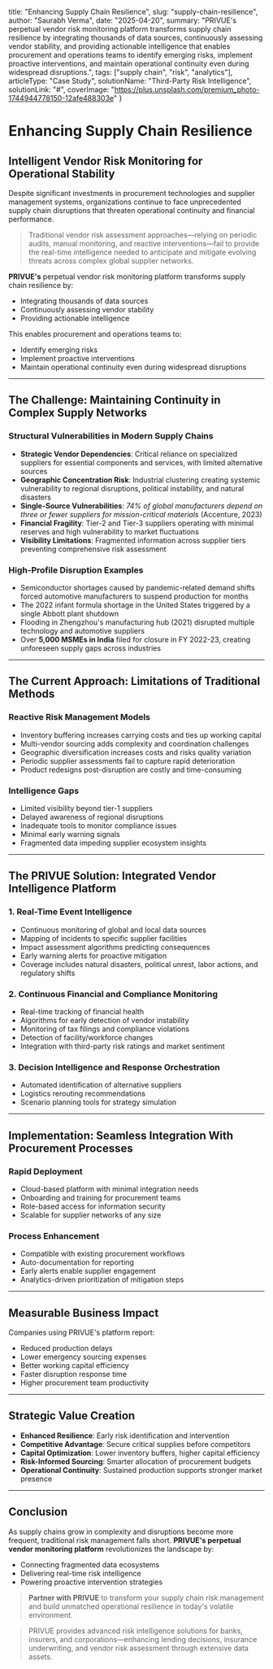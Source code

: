 title: "Enhancing Supply Chain Resilience",
slug: "supply-chain-resilience",
author: "Saurabh Verma",
date: "2025-04-20",
summary: "PRIVUE's perpetual vendor risk monitoring platform transforms supply chain resilience by integrating thousands of data sources, continuously assessing vendor stability, and providing actionable intelligence that enables procurement and operations teams to identify emerging risks, implement proactive interventions, and maintain operational continuity even during widespread disruptions.",
tags: ["supply chain", "risk", "analytics"],
articleType: "Case Study",
solutionName: "Third-Party Risk Intelligence",
solutionLink: "#",
coverImage: "https://plus.unsplash.com/premium_photo-1744944778150-12afe488303e"
}


# Enhancing Supply Chain Resilience  

## Intelligent Vendor Risk Monitoring for Operational Stability




Despite significant investments in procurement technologies and supplier management systems, organizations continue to face unprecedented supply chain disruptions that threaten operational continuity and financial performance.

> Traditional vendor risk assessment approaches—relying on periodic audits, manual monitoring, and reactive interventions—fail to provide the real-time intelligence needed to anticipate and mitigate evolving threats across complex global supplier networks.

**PRIVUE's** perpetual vendor risk monitoring platform transforms supply chain resilience by:

- Integrating thousands of data sources  
- Continuously assessing vendor stability  
- Providing actionable intelligence

This enables procurement and operations teams to:

- Identify emerging risks  
- Implement proactive interventions  
- Maintain operational continuity even during widespread disruptions

---

## The Challenge: Maintaining Continuity in Complex Supply Networks

### Structural Vulnerabilities in Modern Supply Chains

- **Strategic Vendor Dependencies**: Critical reliance on specialized suppliers for essential components and services, with limited alternative sources  
- **Geographic Concentration Risk**: Industrial clustering creating systemic vulnerability to regional disruptions, political instability, and natural disasters  
- **Single-Source Vulnerabilities**: *74% of global manufacturers depend on three or fewer suppliers for mission-critical materials* (Accenture, 2023)  
- **Financial Fragility**: Tier-2 and Tier-3 suppliers operating with minimal reserves and high vulnerability to market fluctuations  
- **Visibility Limitations**: Fragmented information across supplier tiers preventing comprehensive risk assessment  

### High-Profile Disruption Examples

- Semiconductor shortages caused by pandemic-related demand shifts forced automotive manufacturers to suspend production for months  
- The 2022 infant formula shortage in the United States triggered by a single Abbott plant shutdown  
- Flooding in Zhengzhou's manufacturing hub (2021) disrupted multiple technology and automotive suppliers  
- Over **5,000 MSMEs in India** filed for closure in FY 2022-23, creating unforeseen supply gaps across industries  

---

## The Current Approach: Limitations of Traditional Methods

### Reactive Risk Management Models

- Inventory buffering increases carrying costs and ties up working capital  
- Multi-vendor sourcing adds complexity and coordination challenges  
- Geographic diversification increases costs and risks quality variation  
- Periodic supplier assessments fail to capture rapid deterioration  
- Product redesigns post-disruption are costly and time-consuming  

### Intelligence Gaps

- Limited visibility beyond tier-1 suppliers  
- Delayed awareness of regional disruptions  
- Inadequate tools to monitor compliance issues  
- Minimal early warning signals  
- Fragmented data impeding supplier ecosystem insights  

---

## The PRIVUE Solution: Integrated Vendor Intelligence Platform

### 1. Real-Time Event Intelligence

- Continuous monitoring of global and local data sources  
- Mapping of incidents to specific supplier facilities  
- Impact assessment algorithms predicting consequences  
- Early warning alerts for proactive mitigation  
- Coverage includes natural disasters, political unrest, labor actions, and regulatory shifts  

### 2. Continuous Financial and Compliance Monitoring

- Real-time tracking of financial health  
- Algorithms for early detection of vendor instability  
- Monitoring of tax filings and compliance violations  
- Detection of facility/workforce changes  
- Integration with third-party risk ratings and market sentiment  

### 3. Decision Intelligence and Response Orchestration

- Automated identification of alternative suppliers  
- Logistics rerouting recommendations  
- Scenario planning tools for strategy simulation  

---

## Implementation: Seamless Integration With Procurement Processes

### Rapid Deployment

- Cloud-based platform with minimal integration needs  
- Onboarding and training for procurement teams  
- Role-based access for information security  
- Scalable for supplier networks of any size  

### Process Enhancement

- Compatible with existing procurement workflows  
- Auto-documentation for reporting  
- Early alerts enable supplier engagement  
- Analytics-driven prioritization of mitigation steps  

---

## Measurable Business Impact

Companies using PRIVUE's platform report:

- Reduced production delays  
- Lower emergency sourcing expenses  
- Better working capital efficiency  
- Faster disruption response time  
- Higher procurement team productivity  

---

## Strategic Value Creation

- **Enhanced Resilience**: Early risk identification and intervention  
- **Competitive Advantage**: Secure critical supplies before competitors  
- **Capital Optimization**: Lower inventory buffers, higher capital efficiency  
- **Risk-Informed Sourcing**: Smarter allocation of procurement budgets  
- **Operational Continuity**: Sustained production supports stronger market presence  

---

## Conclusion

As supply chains grow in complexity and disruptions become more frequent, traditional risk management falls short. **PRIVUE's perpetual vendor monitoring platform** revolutionizes the landscape by:

- Connecting fragmented data ecosystems  
- Delivering real-time risk intelligence  
- Powering proactive intervention strategies  

> **Partner with PRIVUE** to transform your supply chain risk management and build unmatched operational resilience in today's volatile environment.



> PRIVUE provides advanced risk intelligence solutions for banks, insurers, and corporations—enhancing lending decisions, insurance underwriting, and vendor risk assessment through extensive data assets.
